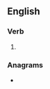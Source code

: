 ==English==

===Verb===
{{head|en|present participle}}

# {{present participle of|sate|lang=en|nocat=1}}

===Anagrams===
* {{anagrams|en|'gainst|Giants|TASing|Taings|aginst|at sign|at-sign|gainst|giants|tangis|tasing}}